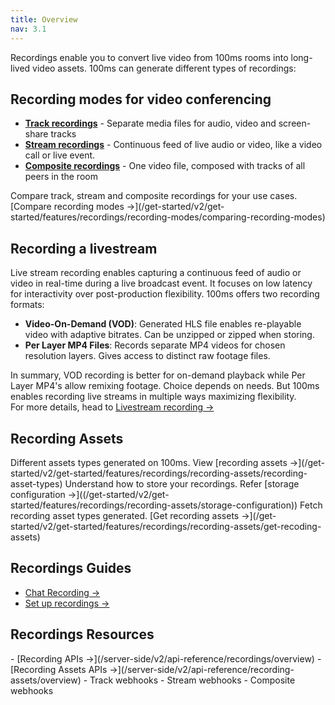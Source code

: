 ```yaml
---
title: Overview
nav: 3.1
---
```


Recordings enable you to convert live video from 100ms rooms into long-lived video assets. 100ms can generate different types of recordings:

## Recording modes for video conferencing
- **[Track recordings](/get-started/v2/get-started/features/recordings/recording-modes/track-recordings)** - Separate media files for audio, video and screen-share tracks
- **[Stream recordings](/get-started/v2/get-started/features/recordings/recording-modes/stream-recording)** - Continuous feed of live audio or video, like a video call or live event. 
- **[Composite recordings](/get-started/v2/get-started/features/recordings/recording-modes/composite-recordings)** - One video file, composed with tracks of all peers in the room

<FlexContainer>
<Callout title="Choosing a recording mode" icon="link">
Compare track, stream and composite recordings for your use cases. [Compare recording modes →](/get-started/v2/get-started/features/recordings/recording-modes/comparing-recording-modes)
</Callout>
</FlexContainer>

## Recording a livestream
Live stream recording enables capturing a continuous feed of audio or video in real-time during a live broadcast event. It focuses on low latency for interactivity over post-production flexibility. 100ms offers two recording formats:

- **Video-On-Demand (VOD)**: Generated HLS file enables re-playable video with adaptive bitrates. Can be unzipped or zipped when storing.
- **Per Layer MP4 Files**: Records separate MP4 videos for chosen resolution layers. Gives access to distinct raw footage files.

In summary, VOD recording is better for on-demand playback while Per Layer MP4's allow remixing footage. Choice depends on needs. But 100ms enables recording live streams in multiple ways maximizing flexibility. <br/>For more details, head to [Livestream recording →](/get-started/v2/get-started/features/recordings/live-stream-recording)


## Recording Assets

<FlexContainer>

<Callout title="Recording asset types" icon="link">
Different assets types generated on 100ms. View [recording assets →](/get-started/v2/get-started/features/recordings/recording-assets/recording-asset-types)
</Callout>

<Callout title="Storage configuration" icon="shield">
Understand how to store your recordings. Refer [storage configuration →]((/get-started/v2/get-started/features/recordings/recording-assets/storage-configuration))
</Callout>

<Callout title="Get recording assets" icon="link">
Fetch recording asset types generated. [Get recording assets →](/get-started/v2/get-started/features/recordings/recording-assets/get-recoding-assets)
</Callout>



</FlexContainer>

## Recordings Guides

- [Chat Recording →](/get-started/v2/get-started/features/recordings/chat-recording)
- [Set up recordings →](/get-started/v2/get-started/features/recordings/set-up-recording)


## Recordings Resources
<FlexContainer>

<Callout title="Recording API" icon="link">
- [Recording APIs →](/server-side/v2/api-reference/recordings/overview)
- [Recording Assets APIs →](/server-side/v2/api-reference/recording-assets/overview)
</Callout>

<Callout title="Recording Webhooks">
- Track webhooks
- Stream webhooks
- Composite webhooks
</Callout>
</FlexContainer>